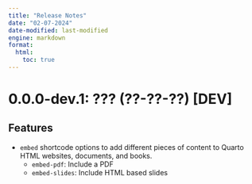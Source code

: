 ```yaml
---
title: "Release Notes"
date: "02-07-2024"
date-modified: last-modified
engine: markdown
format: 
  html:
    toc: true
---
```



# 0.0.0-dev.1: ??? (??-??-??) [DEV]

## Features

- `embed` shortcode options to add different pieces of content to Quarto HTML websites, documents, and books.
  - `embed-pdf`: Include a PDF
  - `embed-slides`: Include HTML based slides